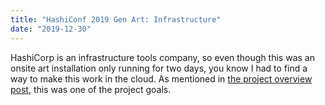 ```yaml
---
title: "HashiConf 2019 Gen Art: Infrastructure"
date: "2019-12-30"
---
```


HashiCorp is an infrastructure tools company, so even though this was an onsite art installation only running for two days, you know I had to find a way to make this work in the cloud. As mentioned in [the project overview post](../../hashiconf-gen-art-overview/hashiconf-gen-art-overview), this was one of the project goals.

